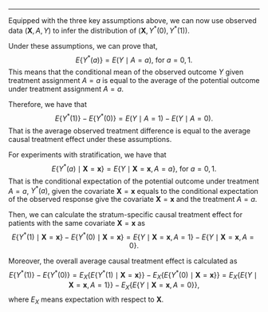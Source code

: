 ---
Equipped with the three key assumptions above, we can now use observed data $(\boldsymbol{X}, A, Y)$ to infer the distribution of $(\boldsymbol{X}, Y^*(0), Y^*(1))$.

Under these assumptions, we can prove that, 
$$E\{ Y^* (a) \} = E( Y \mid A=a ) \text{, for } a = 0, 1.$$
This means that the conditional mean of the observed outcome $Y$ given treatment assignment $A=a$ is equal to the average of the potential outcome under treatment assignment $A=a$.

Therefore, we have that 
$$E\{ Y^*(1) \} - E\{ Y^*(0) \} = E( Y \mid A=1 ) - E( Y \mid A=0 ).$$
That is the average observed treatment difference is equal to the average causal treatment effect under these assumptions.

For experiments with stratification, we have that
$$E\{ Y^{*}(a) \mid \boldsymbol{X}=\boldsymbol{x}\} = E\{ Y \mid \boldsymbol{X}=\boldsymbol{x}, A=a\}\text{, for } a=0,1.$$
That is the conditional expectation of the potential outcome under treatment $A=a$, $Y^{*}(a)$, given the covariate $\boldsymbol{X}=\boldsymbol{x}$ equals to the conditional expectation of the observed response give the covariate $\boldsymbol{X}=\boldsymbol{x}$ and the treatment $A=a$.

Then, we can calculate the stratum-specific causal treatment effect for patients with the same covariate $\boldsymbol{X} =\boldsymbol{x}$ as
$$E\{ Y^{*}(1) \mid \boldsymbol{X}=\boldsymbol{x}\} - E\{ Y^{*}(0) \mid \boldsymbol{X}=\boldsymbol{x}\} = E\{ Y \mid \boldsymbol{X}=\boldsymbol{x}, A=1\} - E\{ Y \mid \boldsymbol{X}=\boldsymbol{x}, A=0\}.$$

Moreover, the overall average causal treatment effect is calculated as
$$E\{ Y^*(1) \} - E\{ Y^*(0) \} = E_X \{E\{ Y^{*}(1) \mid \boldsymbol{X}=\boldsymbol{x}\}\} - E_X \{E\{ Y^{*}(0) \mid \boldsymbol{X}=\boldsymbol{x}\}\} = E_X\{E\{ Y \mid \boldsymbol{X}=\boldsymbol{x}, A=1\}\} - E_X\{E\{ Y \mid \boldsymbol{X}=\boldsymbol{x}, A=0\}\},$$
where $E_X$ means expectation with respect to $\boldsymbol{X}$.

